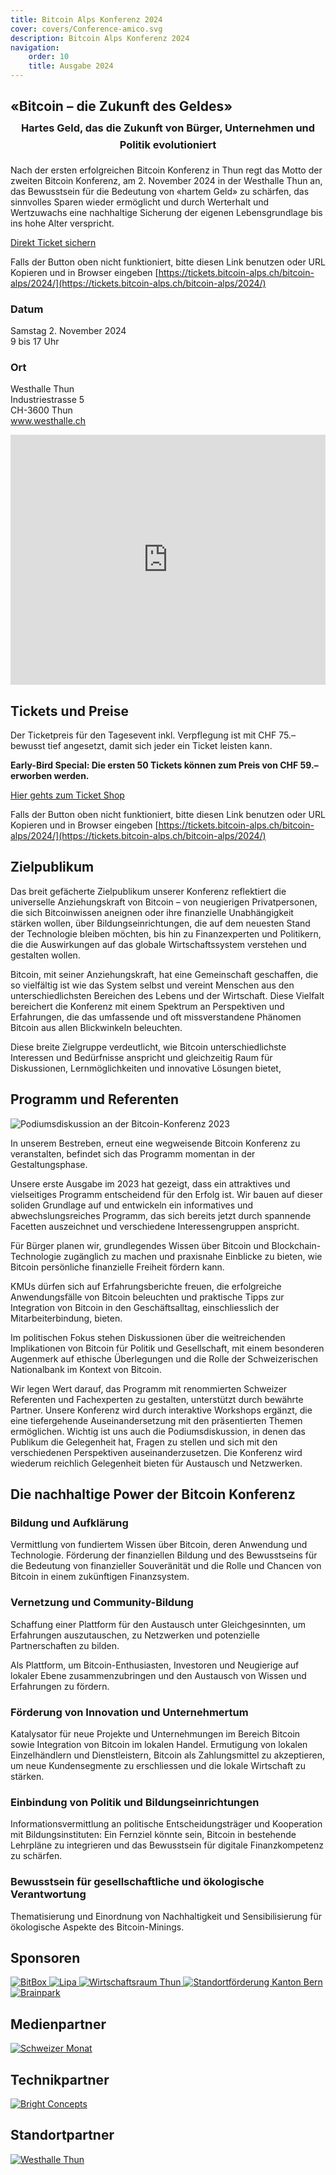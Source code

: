 ```yaml
---
title: Bitcoin Alps Konferenz 2024
cover: covers/Conference-amico.svg
description: Bitcoin Alps Konferenz 2024
navigation:
    order: 10
    title: Ausgabe 2024
---
```


<h2 style="margin-bottom: 0;">«Bitcoin – die Zukunft des Geldes»</h2>
<h3 style="margin-top: 0.5em; text-align: center; line-height: 1.7">Hartes Geld, das die Zukunft von Bürger, Unternehmen und Politik evolutioniert</h3>
Nach der ersten erfolgreichen Bitcoin Konferenz in Thun regt das Motto der zweiten Bitcoin Konferenz, am 2. November 2024 in der Westhalle Thun an, das Bewusstsein für die Bedeutung von «hartem Geld» zu schärfen, das sinnvolles Sparen wieder ermöglicht und durch Werterhalt und Wertzuwachs eine nachhaltige Sicherung der eigenen Lebensgrundlage bis ins hohe Alter verspricht.

<p class="has-text-centered">
    <a class="button is-primary is-medium" target="_blank" href="https://tickets.bitcoin-alps.ch/bitcoin-alps/2024/">Direkt Ticket sichern</a>
</p>

Falls der Button oben nicht funktioniert, bitte diesen Link benutzen oder URL Kopieren und in Browser eingeben [https://tickets.bitcoin-alps.ch/bitcoin-alps/2024/](https://tickets.bitcoin-alps.ch/bitcoin-alps/2024/)

### Datum
Samstag 2. November 2024<br />
9 bis 17 Uhr

### Ort
Westhalle Thun<br />
Industriestrasse 5<br />
CH-3600 Thun<br />
www.westhalle.ch

<iframe width="100%" height="400px" src="https://api.mapbox.com/styles/v1/wagnergraphics/cljtu8hy301j801qy2wxwhdz5.html?title=false&access_token=pk.eyJ1Ijoid2FnbmVyZ3JhcGhpY3MiLCJhIjoiY2lta3B5bG83MDAyNHZ2a205anpnZTlkZyJ9.YSF7X-EHQmPn8O6qkDTwCg&zoomwheel=false#12/46.756589/7.614334" title="bitcoin-alps" style="border:none;"></iframe>

## Tickets und Preise
Der Ticketpreis für den Tagesevent inkl. Verpflegung ist mit CHF 75.– bewusst tief angesetzt, damit sich jeder ein Ticket leisten kann.

<p><strong>Early-Bird Special: Die ersten 50 Tickets können zum Preis von CHF 59.– erworben werden.</strong></p>

<p class="has-text-centered">
    <a class="button is-primary" target="_blank" href="https://tickets.bitcoin-alps.ch/bitcoin-alps/2024/">Hier gehts zum Ticket Shop</a>
</p>

Falls der Button oben nicht funktioniert, bitte diesen Link benutzen oder URL Kopieren und in Browser eingeben [https://tickets.bitcoin-alps.ch/bitcoin-alps/2024/](https://tickets.bitcoin-alps.ch/bitcoin-alps/2024/)

## Zielpublikum
Das breit gefächerte Zielpublikum unserer Konferenz reflektiert die universelle Anziehungskraft von Bitcoin – von neugierigen Privatpersonen, die sich Bitcoinwissen aneignen oder ihre  finanzielle Unabhängigkeit stärken wollen, über Bildungseinrichtungen, die auf dem neuesten Stand der Technologie bleiben möchten, bis hin zu Finanzexperten und Politikern, die die Auswirkungen auf das globale Wirtschaftssystem verstehen und gestalten wollen.

Bitcoin, mit seiner Anziehungskraft, hat eine Gemeinschaft geschaffen, die so vielfältig ist wie das System selbst und vereint Menschen aus den unterschiedlichsten Bereichen des Lebens und der Wirtschaft. Diese Vielfalt bereichert die Konferenz mit einem Spektrum an Perspektiven und Erfahrungen, die das umfassende und oft missverstandene Phänomen Bitcoin aus allen Blickwinkeln beleuchten.

Diese breite Zielgruppe verdeutlicht, wie Bitcoin unterschiedlichste Interessen und Bedürfnisse anspricht und gleichzeitig Raum für Diskussionen, Lernmöglichkeiten und innovative Lösungen bietet,

## Programm und Referenten
<Image src="konferenz23/BTC_Alps14.jpg" size="large" alt="Podiumsdiskussion an der Bitcoin-Konferenz 2023" />

In unserem Bestreben, erneut eine wegweisende Bitcoin Konferenz zu veranstalten, befindet sich das Programm momentan in der Gestaltungsphase.

Unsere erste Ausgabe im 2023 hat gezeigt, dass ein attraktives und vielseitiges Programm entscheidend für den Erfolg ist. Wir bauen auf dieser soliden Grundlage auf und entwickeln ein informatives und abwechslungsreiches Programm, das sich bereits jetzt durch spannende Facetten auszeichnet und verschiedene Interessengruppen anspricht.

Für Bürger planen wir, grundlegendes Wissen über Bitcoin und Blockchain-Technologie zugänglich zu machen und praxisnahe Einblicke zu bieten, wie Bitcoin persönliche finanzielle Freiheit fördern kann.

KMUs dürfen sich auf Erfahrungsberichte freuen, die erfolgreiche Anwendungsfälle von Bitcoin beleuchten und praktische Tipps zur Integration von Bitcoin in den Geschäftsalltag, einschliesslich der Mitarbeiterbindung, bieten.

Im politischen Fokus stehen Diskussionen über die weitreichenden Implikationen von Bitcoin für Politik und Gesellschaft, mit einem besonderen Augenmerk auf ethische Überlegungen und die Rolle der Schweizerischen Nationalbank im Kontext von Bitcoin.

Wir legen Wert darauf, das Programm mit renommierten Schweizer Referenten und Fachexperten zu gestalten, unterstützt durch bewährte Partner. Unsere Konferenz wird durch interaktive Workshops ergänzt, die eine tiefergehende Auseinandersetzung mit den präsentierten Themen ermöglichen. Wichtig ist uns auch die Podiumsdiskussion, in denen das Publikum die Gelegenheit hat, Fragen zu stellen und sich mit den verschiedenen Perspektiven auseinanderzusetzen. Die Konferenz wird wiederum reichlich Gelegenheit bieten für Austausch und Netzwerken.


## Die nachhaltige Power der Bitcoin Konferenz

### Bildung und Aufklärung
Vermittlung von fundiertem Wissen über Bitcoin, deren Anwendung und Technologie.
Förderung der finanziellen Bildung und des Bewusstseins für die Bedeutung von finanzieller Souveränität und die Rolle und Chancen von Bitcoin in einem zukünftigen Finanzsystem.

### Vernetzung und Community-Bildung
Schaffung einer Plattform für den Austausch unter Gleichgesinnten, um Erfahrungen auszutauschen, zu Netzwerken und potenzielle Partnerschaften zu bilden.

Als Plattform, um Bitcoin-Enthusiasten, Investoren und Neugierige auf lokaler Ebene zusammenzubringen und den Austausch von Wissen und Erfahrungen zu fördern.

### Förderung von Innovation und Unternehmertum
Katalysator für neue Projekte und Unternehmungen im Bereich Bitcoin sowie Integration von Bitcoin im lokalen Handel.
Ermutigung von lokalen Einzelhändlern und Dienstleistern, Bitcoin als Zahlungsmittel zu akzeptieren, um neue Kundensegmente zu erschliessen und die lokale Wirtschaft zu stärken.

### Einbindung von Politik und Bildungseinrichtungen
Informationsvermittlung an politische Entscheidungsträger und Kooperation mit Bildungsinstituten: Ein Fernziel könnte sein, Bitcoin in bestehende Lehrpläne zu integrieren und das Bewusstsein für digitale Finanzkompetenz zu schärfen.

### Bewusstsein für gesellschaftliche und ökologische Verantwortung
Thematisierung und Einordnung von Nachhaltigkeit und Sensibilisierung für ökologische Aspekte des Bitcoin-Minings.

## Sponsoren


<a href="https://bitbox.swiss/de/" target="_blank">
    <Image src="sponsors/Bitbox-logo.png" size="logo" alt="BitBox" />
</a>

<a href="https://lipa.swiss/" target="_blank">
    <Image src="sponsors/lipa-logo.png" size="logo" alt="Lipa" />
</a>

<a href="https://www.wirtschaftsraumthun.ch/" target="_blank">
    <Image src="sponsors/logo-wrt.png" size="logo" alt="Wirtschaftsraum Thun" />
</a>

<a href="https://www.berninvest.be.ch/de/start.html" target="_blank">
    <Image src="sponsors/Logo_SF_BE_DE.png" size="logo" alt="Standortförderung Kanton Bern" />
</a>

<a href="https://brainpark.ch/" target="_blank">
    <Image src="sponsors/brainpark.png" size="logo" alt="Brainpark" />
</a>


## Medienpartner

<a href="https://schweizermonat.ch" target="_blank">
    <Image src="sponsors/schweizermonat-logo.png" size="logo" alt="Schweizer Monat" />
</a>

## Technikpartner

<a href="https://brightconcepts.ch/Startseite/" target="_blank">
    <Image src="sponsors/Logo Bright Concepts - Technikpartner.png" size="logo" alt="Bright Concepts" />
</a>

## Standortpartner

<a href="https://www.thunersee.ch/planen/meeting-eventlocations/eventlocations/westhalle-thun" target="_blank">
    <Image src="sponsors/Logo Westhalle Thun - Standortpartner.png" size="logo" alt="Westhalle Thun" />
</a>

